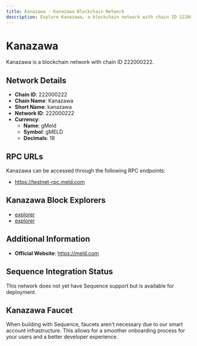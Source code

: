 ```yaml
--- 
title: Kanazawa - Kanazawa Blockchain Network
description: Explore Kanazawa, a blockchain network with chain ID 222000222. Learn about its native currency, gMeld, and how to interact with the network.
---
```


# Kanazawa

Kanazawa is a blockchain network with chain ID 222000222.

## Network Details

- **Chain ID**: 222000222
- **Chain Name**: Kanazawa
- **Short Name**: kanazawa
- **Network ID**: 222000222
- **Currency**: 
  - **Name**: gMeld
  - **Symbol**: gMELD
  - **Decimals**: 18

## RPC URLs

Kanazawa can be accessed through the following RPC endpoints:

- https://testnet-rpc.meld.com

## Kanazawa Block Explorers

- [explorer](https://testnet.meldscan.io)
- [explorer](https://subnets-test.avax.network/meld)

## Additional Information

- **Official Website**: https://meld.com

## Sequence Integration Status

This network does not yet have Sequence support but is available for deployment.

## Kanazawa Faucet

When building with Sequence, faucets aren't necessary due to our smart account infrastructure. This allows for a smoother onboarding process for your users and a better developer experience.
